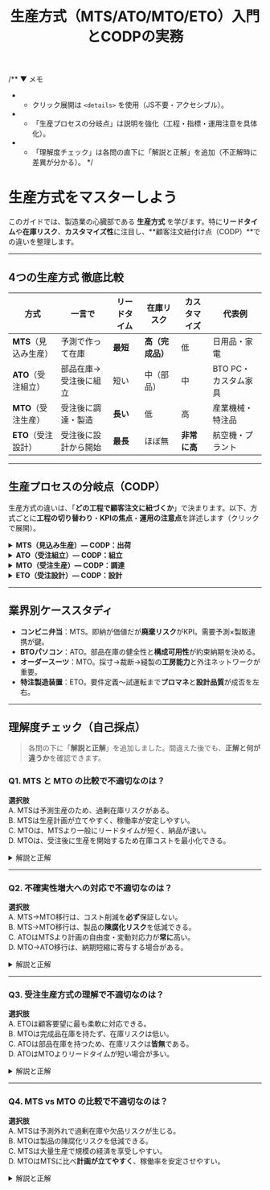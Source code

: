 ﻿---
title: "生産方式（MTS/ATO/MTO/ETO）入門とCODPの実務"
description: "生産方式の違いと顧客注文紐付け点（CODP）を、リードタイム・在庫・カスタマイズの観点で整理。業界例と理解度チェック付き。"
tags: ["生産方式","MTS","ATO","MTO","ETO","CODP","リードタイム","在庫"]
exam: "engineer"
status: draft
---

/** ▼ メモ
 * - クリック展開は `<details>` を使用（JS不要・アクセシブル）。
 * - 「生産プロセスの分岐点」は説明を強化（工程・指標・運用注意を具体化）。
 * - 「理解度チェック」は各問の直下に「解説と正解」を追加（不正解時に差異が分かる）。
 */

# 生産方式をマスターしよう

このガイドでは、製造業の心臓部である **生産方式** を学びます。特に**リードタイム**や**在庫リスク**、**カスタマイズ性**に注目し、**顧客注文紐付け点（CODP）**での違いを整理します。

---

## 4つの生産方式 徹底比較

| 方式 | 一言で | リードタイム | 在庫リスク | カスタマイズ | 代表例 |
|---|---|---|---|---|---|
| **MTS**（見込み生産） | 予測で作って在庫 | **最短** | **高（完成品）** | 低 | 日用品・家電 |
| **ATO**（受注組立） | 部品在庫→受注後に組立 | 短い | 中（部品） | 中 | BTO PC・カスタム家具 |
| **MTO**（受注生産） | 受注後に調達・製造 | **長い** | 低 | 高 | 産業機械・特注品 |
| **ETO**（受注設計） | 受注後に設計から開始 | **最長** | ほぼ無 | **非常に高** | 航空機・プラント |

---

## 生産プロセスの分岐点（CODP）

生産方式の違いは、「**どの工程で顧客注文に紐づくか**」で決まります。以下、方式ごとに**工程の切り替わり**・**KPIの焦点**・**運用の注意点**を詳述します（クリックで展開）。

<details>
<summary><strong>MTS（見込み生産）— CODP：出荷</strong></summary>

**CODP位置**：<u>出荷</u>（完成品在庫から引き当て）

**工程イメージ**：設計（共通） → 調達 → 部品加工 → 組立 → **完成品在庫** → <u>出荷</u>

**KPIの焦点**
- **在庫回転率・滞留日数**：完成品在庫の適正化が利益を左右
- **需要予測精度**（MAPE など）：過剰／欠品の主因
- **充足率（サービスレベル）**：即納率を担保

**運用の注意**
- 需要変動が大きい場合は**SKU統合**や**可換設計**でバリエーション抑制
- **安全在庫**は季節性とプロモ要因を分解して設定
- 陳腐化リスクの高い電子部品・デザイン品は**ライフサイクル管理**を徹底
</details>

<details>
<summary><strong>ATO（受注組立）— CODP：組立</strong></summary>

**CODP位置**：<u>組立</u>（モジュール在庫→受注構成で最終組立）

**工程イメージ**：設計（共通） → 調達 → **モジュール在庫** → <u>組立</u> → 出荷

**KPIの焦点**
- **モジュール在庫健全性**（在庫回転・欠品率）
- **構成可用性（ATP/CTP）**：指定納期に対する供給確度
- **組立タクト**：セル生産／ライン生産の負荷平準

**運用の注意**
- **BOMの共通化**と**オプション分離**で組み合わせ爆発を抑制
- 需要が読みにくいオプションは**遅延差別化**（後付モジュール化）
- **EPEI（Every Part Every…）**の短縮で混流性を向上
</details>

<details>
<summary><strong>MTO（受注生産）— CODP：調達</strong></summary>

**CODP位置**：<u>調達</u>（設計は完了、部材は受注後に手配）

**工程イメージ**：設計（完了） → <u>調達</u> → 加工 → 組立 → 出荷

**KPIの焦点**
- **購買リードタイム**と**内製リードタイム**の分解短縮
- **納期遵守率**：サプライヤ変動の吸収策（代替・並行手配）
- **WIP（仕掛）滞留**：ボトルネックの可視化

**運用の注意**
- **需要計画は受注前倒し**：見積～受注のリードタイム管理が実質の勝負どころ
- **クリティカルパーツはVMI/長納期カバー契約**で手当
- 個別仕様のばらつきは**標準仕様＋カスタム差分**で管理
</details>

<details>
<summary><strong>ETO（受注設計）— CODP：設計</strong></summary>

**CODP位置**：<u>設計</u>（受注と同時に基本設計から開始）

**工程イメージ**：<u>設計</u> → 調達 → 加工 → 組立 → 試運転 → 出荷

**KPIの焦点**
- **設計リードタイム**と**設計変更率**（ECR/ECO）
- **初回合格率（FIR）／是正コスト**：設計品質の波及影響が大
- **プロジェクトキャッシュフロー**：前受／マイルストーン請求管理

**運用の注意**
- **標準プラットフォーム化**（ベース設計＋バリアントで短縮）
- **変更凍結ポイント**を明確化し、後戻り工数を抑制
- 共同開発では**要件定義テンプレ**と**RACI**で合意形成を高速化
</details>

---

## 業界別ケーススタディ

- **コンビニ弁当**：MTS。即納が価値だが**廃棄リスク**がKPI。需要予測×製販連携が鍵。  
- **BTOパソコン**：ATO。部品在庫の健全性と**構成可用性**が約束納期を決める。  
- **オーダースーツ**：MTO。採寸→裁断→縫製の**工房能力**と外注ネットワークが重要。  
- **特注製造装置**：ETO。要件定義～試運転まで**プロマネ**と**設計品質**が成否を左右。

---

## 理解度チェック（自己採点）

> 各問の下に「**解説と正解**」を追加しました。間違えた後でも、**正解と何が違うか**を確認できます。

### Q1. MTS と MTO の比較で不適切なのは？

**選択肢**  
A. MTSは予測生産のため、過剰在庫リスクがある。  
B. MTSは生産計画が立てやすく、稼働率が安定しやすい。  
C. MTOは、MTSより一般にリードタイムが短く、納品が速い。  
D. MTOは、受注後に生産を開始するため在庫コストを最小化できる。

<details>
<summary>解説と正解</summary>

- **正解：C（不適切）**  
  **理由**：MTOは**受注後**に調達・製造を開始するため、**MTSよりリードタイムは長くなりがち**。
- **A（適切）**：予測外れで**過剰在庫**や**欠品**のリスクがあるのは事実。  
- **B（適切）**：平準化・ライン計画が立てやすく、**稼働率の安定**に寄与。  
- **D（適切）**：完成品在庫を持たないので、**在庫コストは小さい**（ただし見積活動等のコストは別途）。
</details>

---

### Q2. 不確実性増大への対応で不適切なのは？

**選択肢**  
A. MTS→MTO移行は、コスト削減を**必ず**保証しない。  
B. MTS→MTO移行は、製品の**陳腐化リスク**を低減できる。  
C. ATOはMTSより計画の自由度・変動対応力が**常に**高い。  
D. MTO→ATO移行は、納期短縮に寄与する場合がある。

<details>
<summary>解説と正解</summary>

- **正解：C（不適切）**  
  **理由**：ATOは**部品在庫**を持つため組立の自由度は上がるが、**需要と在庫制約**の関係で常にMTSより優れるとは限らない。
- **A（適切）**：MTOは在庫は減るが、**見積・段取り・購買の工数**や**生産変動費**が増えることがある。  
- **B（適切）**：完成品在庫を持たないため、**陳腐化リスク**は下がる。  
- **D（適切）**：共通モジュール化が進んでいれば、**ATO化で納期短縮**が見込める。
</details>

---

### Q3. 受注生産方式の理解で不適切なのは？

**選択肢**  
A. ETOは顧客要望に最も柔軟に対応できる。  
B. MTOは完成品在庫を持たず、在庫リスクは低い。  
C. ATOは部品在庫を持つため、在庫リスクは**皆無**である。  
D. ATOはMTOよりリードタイムが短い場合が多い。

<details>
<summary>解説と正解</summary>

- **正解：C（不適切）**  
  **理由**：ATOは**部品在庫**を持つため、**在庫リスクはゼロではない**。需給外れで滞留や欠品が起こり得る。
- **A（適切）**：ETOは**設計から**受注紐付けのため最も柔軟。  
- **B（適切）**：MTOは完成品在庫を持たないため在庫リスクは低い。  
- **D（適切）**：モジュール在庫を前倒しするため、**ATOはMTOより短納期**にしやすい。
</details>

---

### Q4. MTS vs MTO の比較で不適切なのは？

**選択肢**  
A. MTSは予測外れで過剰在庫や欠品リスクが生じる。  
B. MTOは製品の陳腐化リスクを低減できる。  
C. MTSは大量生産で規模の経済を享受しやすい。  
D. MTOはMTSに比べ**計画が立てやすく**、稼働率を安定させやすい。

<details>
<summary>解説と正解</summary>

- **正解：D（不適切）**  
  **理由**：MTOは**受注変動**を直接受けるため、**計画難度が高く**、稼働率も**変動しやすい**。
- **A（適切）**：MTSの基本的なトレードオフ。  
- **B（適切）**：完成品在庫を持たないため陳腐化しにくい。  
- **C（適切）**：MTSは**ロット・段取りの最適化**でスケールメリットを得やすい。
</details>
